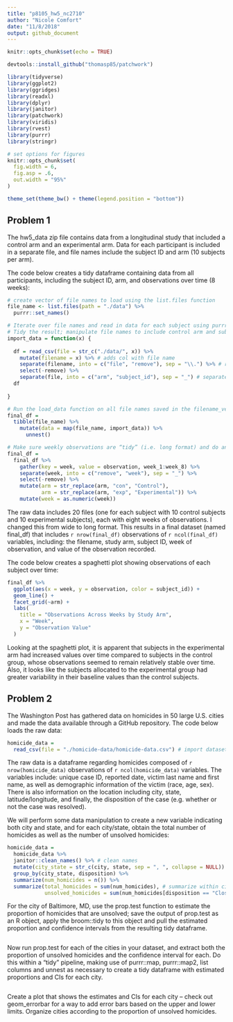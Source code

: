 ```yaml
---
title: "p8105_hw5_nc2710"
author: "Nicole Comfort"
date: "11/8/2018"
output: github_document
---
```


```r
knitr::opts_chunk$set(echo = TRUE)

devtools::install_github("thomasp85/patchwork")

library(tidyverse)
library(ggplot2)
library(ggridges)
library(readxl)
library(dplyr)
library(janitor)
library(patchwork)
library(viridis)
library(rvest)
library(purrr)
library(stringr) 

# set options for figures
knitr::opts_chunk$set(
  fig.width = 6,
  fig.asp = .6,
  out.width = "95%"
)

theme_set(theme_bw() + theme(legend.position = "bottom"))
```

## Problem 1 

The hw5_data zip file contains data from a longitudinal study that included a control arm and an experimental arm. Data for each participant is included in a separate file, and file names include the subject ID and arm (10 subjects per arm). 

The code below creates a tidy dataframe containing data from all participants, including the subject ID, arm, and observations over time (8 weeks): 

```r

# create vector of file names to load using the list.files function 
file_name <- list.files(path = "./data") %>% 
  purrr::set_names()

# Iterate over file names and read in data for each subject using purrr::map and saving the result as a new variable in the dataframe
# Tidy the result; manipulate file names to include control arm and subject ID
import_data = function(x) {
  
  df = read_csv(file = str_c("./data/", x)) %>% 
    mutate(filename = x) %>% # adds col with file name
    separate(filename, into = c("file", "remove"), sep = "\\.") %>% # remove .csv from file col
    select(-remove) %>% 
    separate(file, into = c("arm", "subject_id"), sep = "_") # separate file col into arm and subj id variables
  df
  
}

# Run the load_data function on all file names saved in the filename_vector, save output as a list col in a new df called final_df
final_df = 
  tibble(file_name) %>% 
    mutate(data = map(file_name, import_data)) %>% 
      unnest()

# Make sure weekly observations are “tidy” (i.e. long format) and do any other tidying that’s necessary
final_df =
  final_df %>% 
    gather(key = week, value = observation, week_1:week_8) %>% 
    separate(week, into = c("remove", "week"), sep = "_") %>%
    select(-remove) %>% 
    mutate(arm = str_replace(arm, "con", "Control"),
           arm = str_replace(arm, "exp", "Experimental")) %>% 
    mutate(week = as.numeric(week))

```

The raw data includes 20 files (one for each subject with 10 control subjects and 10 experimental subjects), each with eight weeks of observations. I changed this from wide to long format. This results in a final dataset (named final_df) that includes `r nrow(final_df)` observations of `r ncol(final_df)` variables, including: the filename, study arm, subject ID, week of observation, and value of the observation recorded. 

The code below creates a spaghetti plot showing observations of each subject over time:

```r

final_df %>% 
  ggplot(aes(x = week, y = observation, color = subject_id)) +
  geom_line() +
  facet_grid(~arm) +
  labs(
    title = "Observations Across Weeks by Study Arm",
    x = "Week",
    y = "Observation Value"
  )

```

Looking at the spaghetti plot, it is apparent that subjects in the experimental arm had increased values over time compared to subjects in the control group, whose observations seemed to remain relatively stable over time. Also, it looks like the subjects allocated to the experimental group had greater variability in their baseline values than the control subjects.  

## Problem 2 

The Washington Post has gathered data on homicides in 50 large U.S. cities and made the data available through a GitHub repository. The code below loads the raw data: 

```r

homicide_data =
  read_csv(file = "./homicide-data/homicide-data.csv") # import dataset

```

The raw data is a dataframe regarding homicides composed of `r nrow(homicide_data)` observations of `r ncol(homicide_data)` variables. The variables include: unique case ID, reported date, victim last name and first name, as well as demographic information of the victim (race, age, sex). There is also information on the location including city, state, latitude/longitude, and finally, the disposition of the case (e.g. whether or not the case was resolved). 

We will perform some data manipulation to create a new variable indicating both city and state, and for each city/state, obtain the total number of homicides as well as the number of unsolved homicides: 

```r

homicide_data = 
  homicide_data %>% 
  janitor::clean_names() %>% # clean names
  mutate(city_state = str_c(city, state, sep = ", ", collapse = NULL)) %>% # create a city_state variable (e.g. “Baltimore, MD”)
  group_by(city_state, disposition) %>% 
  summarize(num_homicides = n()) %>% 
  summarize(total_homicides = sum(num_homicides), # summarize within cities to obtain total # of homicides
            unsolved_homicides = sum(num_homicides[disposition == "Closed without arrest" | disposition == "Open/No arrest"])) # summarize within cities to obtain # of unsolved homicides (those for which the disposition is “Closed without arrest” or “Open/No arrest”).

```


For the city of Baltimore, MD, use the prop.test function to estimate the proportion of homicides that are unsolved; save the output of prop.test as an R object, apply the broom::tidy to this object and pull the estimated proportion and confidence intervals from the resulting tidy dataframe.

```r



```

Now run prop.test for each of the cities in your dataset, and extract both the proportion of unsolved homicides and the confidence interval for each. Do this within a “tidy” pipeline, making use of purrr::map, purrr::map2, list columns and unnest as necessary to create a tidy dataframe with estimated proportions and CIs for each city.

```r

```

Create a plot that shows the estimates and CIs for each city – check out geom_errorbar for a way to add error bars based on the upper and lower limits. Organize cities according to the proportion of unsolved homicides.

```r



```

